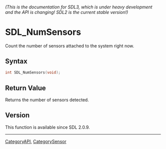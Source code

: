 ====== (This is the documentation for SDL3, which is under heavy development and the API is changing! SDL2 is the current stable version!) ======
= SDL_NumSensors =

Count the number of sensors attached to the system right now.

== Syntax ==

<syntaxhighlight lang='c'>
int SDL_NumSensors(void);
</syntaxhighlight>

== Return Value ==

Returns the number of sensors detected.

== Version ==

This function is available since SDL 2.0.9.

----
[[CategoryAPI]], [[CategorySensor]]



